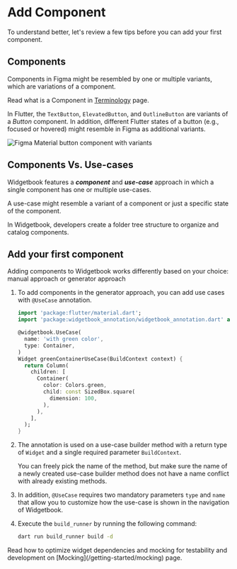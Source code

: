 # Add Component

To understand better, let's review a few tips before you can add your first
component.

## Components

Components in Figma might be resembled by one or multiple variants, which are
variations of a component.

<Info>Read what is a Component in [Terminology](/terminology) page.</Info>

In Flutter, the `TextButton`, `ElevatedButton`, and `OutlineButton` are variants
of a _Button_ component. In addition, different Flutter states of a button (e.g.,
focused or hovered) might resemble in Figma as additional variants.

<Image
  zoom
  src="/assets/getting-started/figma-button-component.svg"
  alt="Figma Material button component with variants"
  caption="Figma Material button component with variants"
/>

## Components Vs. Use-cases

Widgetbook features a **_component_** and **_use-case_** approach in which a
single component has one or multiple use-cases.

A use-case might resemble a variant of a component or just a specific state of
the component.

In Widgetbook, developers create a folder tree structure to organize and catalog
components.

## Add your first component

Adding components to Widgetbook works differently based on your choice: manual
approach or generator approach

1. To add components in the generator approach, you can add use cases with `@UseCase` annotation.

   ```dart
   import 'package:flutter/material.dart';
   import 'package:widgetbook_annotation/widgetbook_annotation.dart' as widgetbook;

   @widgetbook.UseCase(
     name: 'with green color',
     type: Container,
   )
   Widget greenContainerUseCase(BuildContext context) {
     return Column(
       children: [
         Container(
           color: Colors.green,
           child: const SizedBox.square(
             dimension: 100,
           ),
         ),
       ],
     );
   }
   ```

2. The annotation is used on a use-case builder method with a return type of
   `Widget` and a single required parameter `BuildContext`.

   <Info>
     You can freely pick the name of the method, but make sure the name of a
     newly created use-case builder method does not have a name conflict with
     already existing methods.
   </Info>

3. In addition, `@UseCase` requires two mandatory parameters `type` and `name`
   that allow you to customize how the use-case is shown in the navigation of
   Widgetbook.

4. Execute the `build_runner` by running the following command:

   ```bash
   dart run build_runner build -d
   ```


<Info>
  Read how to optimize widget dependencies and mocking for testability and
  development on [Mocking](/getting-started/mocking) page.
</Info>
